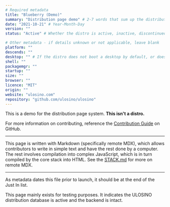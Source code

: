 ```yaml
---
# Required metadata
title: "Blueberry (Demo)"
summary: "Distribution page demo" # 2-7 words that sum up the distribution
date: "2021-10-21" # Year-Month-Day
version: ""
status: "Active" # Whether the distro is active, inactive, discontinued (still supported), or legacy (not supported)

# Other metadata - if details unknown or not applicable, leave blank
platform: ""
descends: ""
desktop: "" # If the distro does not boot a desktop by default, or doesn't ship one, leave 'desktop' blank
shell: ""
packagemgr: ""
startup: ""
size: ""
browser: ""
licence: "MIT"
origin: ""
website: "ulosino.com"
repository: "github.com/ulosino/ulosino"
---
```


This is a demo for the distribution page system. **This isn't a distro.**

For more information on contributing, reference the [Contribution Guide](https://github.com/ulosino/ulosino/blob/main/CONTRIBUTING.md) on GitHub.

---

This page is written with Markdown (specifically remote MDX), which allows contributors to write in simple text and have the rest done by a computer. The rest involves compilation into complex JavaScript, which is in turn compiled by the core stack into HTML. See the [STACK.md](https://github.com/ulosino/ulosino/blob/main/STACK.md) for more on remote MDX.

---

As metadata dates this file prior to launch, it should be at the end of the Just In list.

This page mainly exists for testing purposes. It indicates the ULOSINO distribution database is active and the backend is intact.
